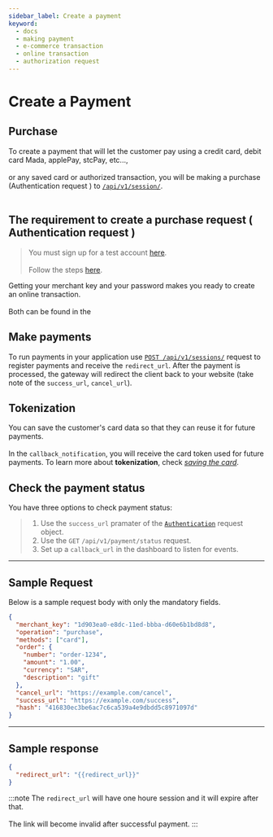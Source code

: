 ```yaml
---
sidebar_label: Create a payment
keyword:
  - docs
  - making payment
  - e-commerce transaction
  - online transaction
  - authorization request
---
```


# Create a Payment

## Purchase

To create a payment that will let the customer pay using a credit card, debit card Mada, applePay, stcPay, etc..., <br></br>
or any saved card or authorized transaction, you will be making a purchase (Authentication request ) to [`/api/v1/session/`](../../api/gateway/authentication-request). <br></br>

## The requirement to create a purchase request ( Authentication request )

> You must sign up for a test account [here](https://dashboard.dineropay.com/login?continue=%2F). <br></br>
> Follow the steps [here](../../get-started#making-your-first-payment-as-easy-as-following-the-below-steps).

Getting your merchant key and your password makes you ready to create an online transaction. <br></br>
Both can be found in the <circle width ='260' text='merchant dashboard'/>

## Make payments

To run payments in your application use <u>[`POST /api/v1/sessions/`](../../../api/gateway/authentication-request)</u> request to register payments and receive the `redirect_url`. After the payment is processed, the gateway will redirect the client back to your website (take note of the `success_url`, `cancel_url`).

## Tokenization

You can save the customer's card data so that they can reuse it for future payments.<br></br>
In the `callback_notification`, you will receive the card token used for future payments.
To learn more about **tokenization**, check [_saving the card_](../../saving-cards).

## Check the payment status

You have three options to check payment status:

> 1. Use the `success_url` pramater of the [`Authentication`](../../../api/gateway/authentication-request) request object.
> 2. Use the `GET` `/api/v1/payment/status` request.
> 3. Set up a `callback_url` in the dashboard to listen for events.

---

## Sample Request

Below is a sample request body with only the mandatory fields.

```json
{
  "merchant_key": "1d903ea0-e8dc-11ed-bbba-d60e6b1bd8d8",
  "operation": "purchase",
  "methods": ["card"],
  "order": {
    "number": "order-1234",
    "amount": "1.00",
    "currency": "SAR",
    "description": "gift"
  },
  "cancel_url": "https://example.com/cancel",
  "success_url": "https://example.com/success",
  "hash": "416830ec3be6ac7c6ca539a4e9dbdd5c8971097d"
}
```

---

## Sample response

```json
{
  "redirect_url": "{{redirect_url}}"
}
```

:::note
The `redirect_url` will have one houre session and it will expire after that. <br></br>
The link will become invalid after successful payment.
:::
